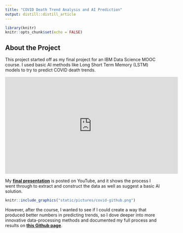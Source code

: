 ```yaml
---
title: "COVID Death Trend Analysis and AI Prediction"
output: distill::distill_article
---
```


```r
library(knitr)
knitr::opts_chunk$set(echo = FALSE)
```

## About the Project

This project started off as my final project for an IBM Data Science MOOC course. I used basic AI methods like Long Short Term Memory (LSTM) models to try to predict COVID death trends.

<iframe width="560" height="315" src="https://www.youtube.com/embed/DyjopF7Bq7Q" title="YouTube video player" frameborder="0" allow="accelerometer; autoplay; clipboard-write; encrypted-media; gyroscope; picture-in-picture" allowfullscreen></iframe>

My [**final presentation**](https://www.youtube.com/watch?v=DyjopF7Bq7Q) is posted on YouTube, and it shows the process I went through to extract and construct the data as well as suggest a basic AI solution.


```r
knitr::include_graphics("static/pictures/covid-github.png")
```

However, after the course, I wanted to see if I could create a way that produced better numbers in predicting trends, so I dove deeper into more innovative data-processing methods and documented my full process and results on [**this Github page**](https://github.com/NuoWenLei/covid_tracking_by_state#readme).

